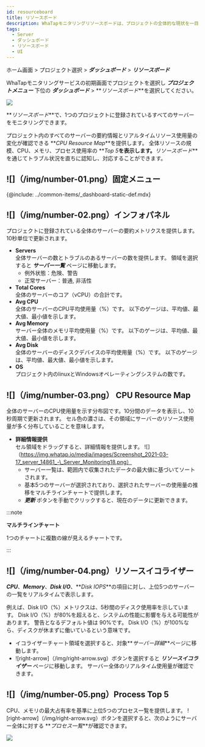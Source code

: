 ```yaml
---
id: resourceboard
title: リソースボード
description: WhaTapモニタリングリソースボードは、プロジェクトの全体的な現状を一目で把握するための機能を提供します。
tags:
  - Server
  - ダッシュボード
  - リソースボード
  - UI
---
```


ホーム画面 > プロジェクト選択 > **_ダッシュボード_** > **_リソースボード_**

WhaTapモニタリングサービスの初期画面でプロジェクトを選択し **_プロジェクトメニュー_** 下位の **_ダッシュボード_** > **_リソースボード_**を選択してください。

![](/img/server-resourceboard.png)

**_リソースボード_**で、1つのプロジェクトに登録されているすべてのサーバーをモニタリングできます。 

プロジェクト内のすべてのサーバーの要約情報とリアルタイムリソース使用量の変化が確認できる **_CPU Resource Map_**を提供します。 全体リソースの規模、CPU、メモリ、プロセス使用率の **_Top 5_**を表示します。**_リソースボード_**を通じてトラブル状況を直ちに認知し、対応することができます。

## ![]（/img/number-01.png）固定メニュー

{@include: ../common-items/\_dashboard-static-def.mdx} 

## ![]（/img/number-02.png）インフォパネル

<!-- 인포 패널 기존 안내

예외: 심각 경고 unknown
정상: normal, pause

 -->

プロジェクトに登録されている全体のサーバーの要約メトリクスを提供します。 10秒単位で更新されます。

-   **Servers**\
      全体サーバーの数とトラブルのあるサーバーの数を提供します。 領域を選択すると **_サーバー一覧_** ページに移動します。
    -   例外状態：<span class='vslow'>危険</span>、<span class='slow'>警告</span>
    -   正常サーバー：<span class='snormal'>普通</span>, <span class='k8s-normal'>非活性</span>
-   **Total Cores**\
      全体のサーバーのコア（vCPU）の合計です。
-   **Avg CPU**\
      全体のサーバーのCPU平均使用量（%）です。 以下のゲージは、平均値、最大値、最小値を示します。
-   **Avg Memory**\
      サーバー全体のメモリ平均使用量（%）です。 以下のゲージは、平均値、最大値、最小値を示します。
-   **Avg Disk**\
      全体のサーバーのディスクデバイスの平均使用量（%）です。 以下のゲージは、平均値、最大値、最小値を示します。
-   **OS**\
      プロジェクト内のlinuxとWindowsオペレーティングシステムの数です。

## ![]（/img/number-03.png） CPU Resource Map

全体のサーバーのCPU使用量を示す分布図です。10分間のデータを表示し、10秒周期で更新されます。 セル色の濃さは、その領域にサーバーのリソース使用量が多く分布していることを意味します。

-   **詳細情報提供**\
      セル領域をドラッグすると、詳細情報を提供します。
      ![]（https://img.whatap.io/media/images/Screenshot_2021-03-17_server_14861_-\_Server_Monitoring18.png）
    -   サーバー一覧は、範囲内で収集されたデータの最大値に基づいてソートされます。
    -   基本5つのサーバーが選択されており、選択されたサーバーの使用量の推移をマルチラインチャートで提供します。
    -   **_更新_** ボタンを手動でクリックすると、現在のデータに更新できます。 

:::note

**マルチラインチャート**

1つのチャートに複数の線が見えるチャートです。

:::

## ![]（/img/number-04.png）リソースイコライザー

**_CPU_**、**_Memory_**、**_Disk I/O_**、**_Disk IOPS_**の項目に対し、上位5つのサーバーの一覧をリアルタイムで表示します。

例えば、Disk I/O（%）メトリクスは、5秒間のディスク使用率を示しています。 Disk I/O（%）が80%を超えると、システムの性能に影響を与える可能性があります。 警告となるデフォルト値は 90%です。 Disk I/O（%）が100%なら、ディスクが休まずに働いているという意味です。

-   イコライザーチャート領域を選択すると、対象**_サーバー詳細_**ページに移動します。 
-   ![right-arrow]（/img/right-arrow.svg）ボタンを選択すると **_リソースイコライザー_** ページに移動します。 サーバー全体のリアルタイム使用量が確認できます。

## ![]（/img/number-05.png）Process Top 5

CPU、メモリの最大占有率を基準に上位5つのプロセス一覧を提供します。 ![right-arrow]（/img/right-arrow.svg）ボタンを選択すると、次のようにサーバー全体に対する **_プロセス一覧_**が確認できます。 

![](https://img.whatap.io/media/images/processlist_detail.png)
